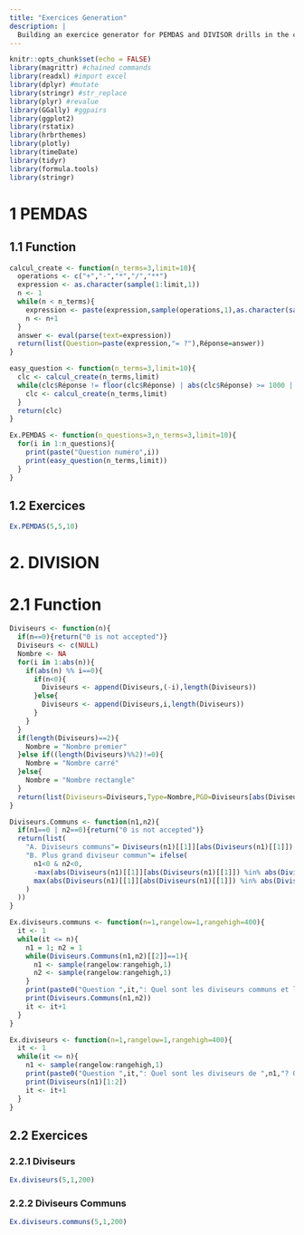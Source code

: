 ```yaml
---
title: "Exercices Generation"
description: |
  Building an exercice generator for PEMDAS and DIVISOR drills in the context of Schola ULB
---
```


```r
knitr::opts_chunk$set(echo = FALSE)
library(magrittr) #chained commands
library(readxl) #import excel
library(dplyr) #mutate
library(stringr) #str_replace
library(plyr) #revalue
library(GGally) #ggpairs
library(ggplot2)
library(rstatix)
library(hrbrthemes)
library(plotly)
library(timeDate)
library(tidyr)
library(formula.tools)
library(stringr)
```

# 1 PEMDAS

## 1.1 Function

```r
calcul_create <- function(n_terms=3,limit=10){
  operations <- c("+","-","*","/","**")
  expression <- as.character(sample(1:limit,1))
  n <- 1
  while(n < n_terms){
    expression <- paste(expression,sample(operations,1),as.character(sample(1:limit,1)))
    n <- n+1
  }
  answer <- eval(parse(text=expression))
  return(list(Question=paste(expression,"= ?"),Réponse=answer))
}

easy_question <- function(n_terms=3,limit=10){
  clc <- calcul_create(n_terms,limit)
  while(clc$Réponse != floor(clc$Réponse) | abs(clc$Réponse) >= 1000 | clc$Réponse == 0){
    clc <- calcul_create(n_terms,limit)
  }
  return(clc)
}

Ex.PEMDAS <- function(n_questions=3,n_terms=3,limit=10){
  for(i in 1:n_questions){
    print(paste("Question numéro",i))
    print(easy_question(n_terms,limit))
  }
}
```

## 1.2 Exercices

```r
Ex.PEMDAS(5,5,10)
```

# 2. DIVISION

# 2.1 Function

```r
Diviseurs <- function(n){
  if(n==0){return("0 is not accepted")}
  Diviseurs <- c(NULL)
  Nombre <- NA
  for(i in 1:abs(n)){
    if(abs(n) %% i==0){
      if(n<0){
        Diviseurs <- append(Diviseurs,(-i),length(Diviseurs))
      }else{
        Diviseurs <- append(Diviseurs,i,length(Diviseurs))
      }
    }
  }
  if(length(Diviseurs)==2){
    Nombre = "Nombre premier"
  }else if((length(Diviseurs)%%2)!=0){
    Nombre = "Nombre carré"
  }else{
    Nombre = "Nombre rectangle"
  }
  return(list(Diviseurs=Diviseurs,Type=Nombre,PGD=Diviseurs[abs(Diviseurs)==max(abs(Diviseurs))]))
}

Diviseurs.Communs <- function(n1,n2){
  if(n1==0 | n2==0){return("0 is not accepted")}
  return(list(
    "A. Diviseurs communs"= Diviseurs(n1)[[1]][abs(Diviseurs(n1)[[1]]) %in% abs(Diviseurs(n2)[[1]])],
    "B. Plus grand diviseur commun"= ifelse(
      n1<0 & n2<0,
      -max(abs(Diviseurs(n1)[[1]][abs(Diviseurs(n1)[[1]]) %in% abs(Diviseurs(n2)[[1]])])),
      max(abs(Diviseurs(n1)[[1]][abs(Diviseurs(n1)[[1]]) %in% abs(Diviseurs(n2)[[1]])]))
    )
  ))
}

Ex.diviseurs.communs <- function(n=1,rangelow=1,rangehigh=400){
  it <- 1
  while(it <= n){
    n1 = 1; n2 = 1
    while(Diviseurs.Communs(n1,n2)[[2]]==1){
      n1 <- sample(rangelow:rangehigh,1)
      n2 <- sample(rangelow:rangehigh,1)
    }
    print(paste0("Question ",it,": Quel sont les diviseurs communs et le plus grand diviseur commun de ",n1," et ",n2,"?"))
    print(Diviseurs.Communs(n1,n2))
    it <- it+1
  }
}

Ex.diviseurs <- function(n=1,rangelow=1,rangehigh=400){
  it <- 1
  while(it <= n){
    n1 <- sample(rangelow:rangehigh,1)
    print(paste0("Question ",it,": Quel sont les diviseurs de ",n1,"? Quel genre de nombre est-ce?"))
    print(Diviseurs(n1)[1:2])
    it <- it+1
  } 
}
```

## 2.2 Exercices

### 2.2.1 Diviseurs

```r
Ex.diviseurs(5,1,200)
```

### 2.2.2 Diviseurs Communs

```r
Ex.diviseurs.communs(5,1,200)
```